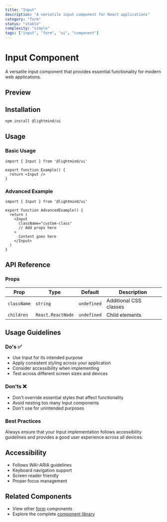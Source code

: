 ```yaml
---
title: "Input"
description: "A versatile input component for React applications"
category: "form"
status: "stable"
complexity: "simple"
tags: ["input", "form", "ui", "component"]
---
```



# Input Component

A versatile input component that provides essential functionality for modern web applications.

## Preview

<div className="space-y-6">
  <InputDemo />
</div>

## Installation

```bash
npm install @lightmind/ui
```

## Usage

### Basic Usage

```tsx
import { Input } from '@lightmind/ui'

export function Example() {
  return <Input />
}
```

### Advanced Example

```tsx
import { Input } from '@lightmind/ui'

export function AdvancedExample() {
  return (
    <Input
      className="custom-class"
      // Add props here
    >
      Content goes here
    </Input>
  )
}
```

## API Reference

### Props

| Prop | Type | Default | Description |
|------|------|---------|-------------|
| `className` | `string` | `undefined` | Additional CSS classes |
| `children` | `React.ReactNode` | `undefined` | Child elements |

## Usage Guidelines

### Do's ✅

- Use Input for its intended purpose
- Apply consistent styling across your application
- Consider accessibility when implementing
- Test across different screen sizes and devices

### Don'ts ❌

- Don't override essential styles that affect functionality
- Avoid nesting too many Input components
- Don't use for unintended purposes

### Best Practices

Always ensure that your Input implementation follows accessibility guidelines and provides a good user experience across all devices.

## Accessibility

- Follows WAI-ARIA guidelines
- Keyboard navigation support
- Screen reader friendly
- Proper focus management

## Related Components

- View other [form](/category/form) components
- Explore the complete [component library](/search)
